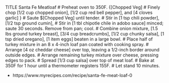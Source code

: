 TITLE Santa Fe Meatloaf
# Preheat oven to 350F.
{[Chopped Veg]
# Finely chop [1/2 cup chopped onion], [1/2 cup red bell pepper], and [4 cloves garlic]
}
# Saute $[Chopped Veg] until tender.
# Stir in [1 tsp chili powder], [1/2 tsp ground cumin],
# Stir in [1 tbl chipotle chile in adobo sauce] minced; saute 30 seconds. Remove from pan; cool.
# Combine onion mixture, [1.5 lbs ground turkey breast], [3/4 cup breadcrumbs], [1/2 cup chunky salsa], [1 tsp dried oregano], [1 item eggs] beaten in a large bowl.
# Place half of turkey mixture in an 8 x 4-inch loaf pan coated with cooking spray.
# Arrange [4 oz cheddar cheese] over top, leaving a 1/2-inch border around outside edges.
# Arrange remaining turkey mixture over cheese, pressing edges to pack.
# Spread [1/3 cup salsa] over top of meat loaf.
# Bake at 350F for 1 hour until a thermometer registers 155F.
# Let stand 10 minutes.

* https://www.myrecipes.com/recipe/santa-fe-meat-loaf-0
